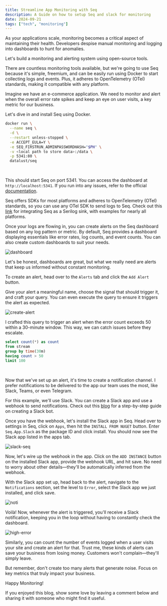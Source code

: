 ```yaml
---
title: Streamline App Monitoring with Seq
description: A Guide on how to setup Seq and slack for monitoring
date: 2024-09-21
tags: ["tech", "monitoring"]
---
```


As your applications scale, monitoring becomes a critical aspect of maintaining their health. Developers despise manual monitoring and logging into dashboards to hunt for anomalies.

Let's build a monitoring and alerting system using open-source tools.

There are countless monitoring tools available, but we're going to use Seq because it's simple, freemium, and can be easily run using Docker to start collecting logs and events. Plus, it adheres to OpenTelemetry (OTel) standards, making it compatible with any platform.

Imagine we have an e-commerce application. We need to monitor and alert when the overall error rate spikes and keep an eye on user visits, a key metric for our business.

Let's dive in and install Seq using Docker.

```bash
docker run \
  --name seq \
  -d \
  --restart unless-stopped \
  -e ACCEPT_EULA=Y \
  -e SEQ_FIRSTRUN_ADMINPASSWORDHASH="$PH" \
  -v <local path to store data>:/data \
  -p 5341:80 \
  datalust/seq
```
<br/>

This should start Seq on port 5341. You can access the dashboard at `http://localhost:5341`. If you run into any issues, refer to the official [documentation](https://docs.datalust.co/docs/getting-started-with-docker).

Seq offers SDKs for most platforms and adheres to OpenTelemetry (OTel) standards, so you can use any OTel SDK to send logs to Seq. Check out this [link](https://docs.datalust.co/v4/docs/using-serilog) for integrating Seq as a Serilog sink, with examples for nearly all platforms.

Once your logs are flowing in, you can create alerts on the Seq dashboard based on any log pattern or metric. By default, Seq provides a dashboard displaying essentials like error rates, log counts, and event counts. You can also create custom dashboards to suit your needs.

![dashboard](./images/seq/dashboard.png)
<br/>

Let's be honest, dashboards are great, but what we really need are alerts that keep us informed without constant monitoring.

To create an alert, head over to the `Alerts` tab and click the `Add Alert` button.

Give your alert a meaningful name, choose the signal that should trigger it, and craft your query. You can even execute the query to ensure it triggers the alert as expected.

![create-alert](./images/seq/create-alert.png)
<br/>

I crafted this query to trigger an alert when the error count exceeds 50 within a 30-minute window. This way, we can catch issues before they escalate.

```sql
select count(*) as count
from stream
group by time(30m)
having count > 50
limit 100
```
<br/>

Now that we've set up an alert, it's time to create a notification channel. I prefer notifications to be delivered to the app our team uses the most, like Slack, Teams, or even Telegram.

For this example, we'll use Slack. You can create a Slack app and use a webhook to send notifications. Check out this [blog](../create-slack-bot) for a step-by-step guide on creating a Slack bot.

Once you have the webhook, let's install the Slack app in Seq. Head over to settings in Seq, click on `Apps`, then hit the `INSTALL FROM NUGET` button. Enter `Seq.App.Slack` as the package ID and click install. You should now see the Slack app listed in the apps tab.

![slack-seq](./images/seq/slack-seq.png)
<br/>

Now, let's wire up the webhook in the app. Click on the `ADD INSTANCE` button on the installed Slack app, provide the webhook URL, and hit save. No need to worry about other details—they'll be automatically inferred from the webhook.

With the Slack app set up, head back to the alert, navigate to the `Notifications` section, set the level to `Error`, select the Slack app we just installed, and click save.

![noti](./images/seq/noti.png)
<br/>

Voilà! Now, whenever the alert is triggered, you'll receive a Slack notification, keeping you in the loop without having to constantly check the dashboard.

![high-error](./images/seq/high-error.png)
<br/>

Similarly, you can count the number of events logged when a user visits your site and create an alert for that. Trust me, these kinds of alerts can save your business from losing money. Customers won't complain—they'll simply leave.

But remember, don't create too many alerts that generate noise. Focus on key metrics that truly impact your business.

Happy Monitoring!

If you enjoyed this blog, show some love by leaving a comment below and sharing it with someone who might find it useful.




